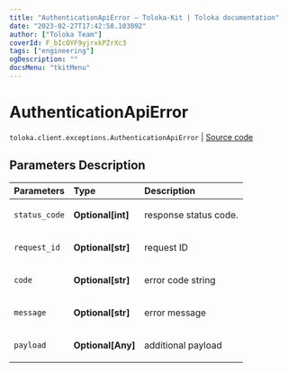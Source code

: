 ```yaml
---
title: "AuthenticationApiError — Toloka-Kit | Toloka documentation"
date: "2023-02-27T17:42:58.103092"
author: ["Toloka Team"]
coverId: F_bIcOYF9yjrxkPZrXc3
tags: ["engineering"]
ogDescription: ""
docsMenu: "tkitMenu"
---
```


# AuthenticationApiError
`toloka.client.exceptions.AuthenticationApiError` | [Source code](https://github.com/Toloka/toloka-kit/blob/v1.1.4/src/client/exceptions.py#L108)

## Parameters Description

| Parameters | Type | Description |
| :----------| :----| :-----------|
`status_code`|**Optional\[int\]**|<p>response status code.</p>
`request_id`|**Optional\[str\]**|<p>request ID</p>
`code`|**Optional\[str\]**|<p>error code string</p>
`message`|**Optional\[str\]**|<p>error message</p>
`payload`|**Optional\[Any\]**|<p>additional payload</p>